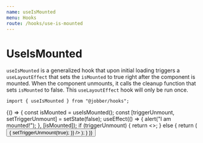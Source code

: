 ```yaml
---
name: useIsMounted
menu: Hooks
route: /hooks/use-is-mounted
---
```



# UseIsMounted

`useIsMounted` is a generalized hook that upon initial loading triggers a
`useLayoutEffect` that sets the `isMounted` to true right after the component is
mounted. When the component unmounts, it calls the cleanup function that sets
`isMounted` to false. This `useLayoutEffect` hook will only be run once.

```tsx
import { useIsMounted } from "@jobber/hooks";
```

<Playground>
  {() => {
    const isMounted = useIsMounted();
    const [triggerUnmount, setTriggerUnmount] = setState(false);
    useEffect(() => {
      alert("I am mounted!");
    }, [isMounted]);
    if (triggerUnmount) {
      return <></>;
    } else {
      return (
        <Button
          label={"Unmount Component"}
          onClick={() => {
            setTriggerUnmount(true);
          }}
        />
      );
    }
  }}
</Playground>
